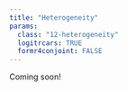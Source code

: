 ```yaml
---
title: "Heterogeneity"
params:
  class: "12-heterogeneity"
  logitrcars: TRUE
  formr4conjoint: FALSE
---
```


Coming soon!
